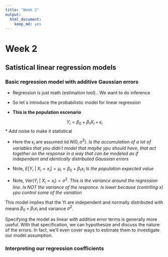 ```yaml
---
title: "Week 2"
output: 
  html_document: 
    keep_md: yes
---
```


**Week 2** 
==============

## **Satistical linear regression models**


### **Basic regression model with additive Gaussian errors**

* Regression is just math (estimation tool).. We want to do inference 

* So let´s introduce the probabilistic model for linear regression

* **This is the population escenario**


$$
Y_i = \beta_0 + \beta_1 X_i + \epsilon_{i}
$$
* Add noise to make it statistical 

* Here the $\epsilon_{i}$ are assumed iid $N(0, \sigma^2)$. 
*Is the accumulation of a lot of variables that you didn´t model that maybe ypu should have, that act together on the response in a way that can be modeled as if independent and identically distributed Gaussian errors*



* Note, $E[Y_i ~|~ X_i = x_i] = \mu_i = \beta_0 + \beta_1 x_i$
*Is the population expected value*

* Note, $Var(Y_i ~|~ X_i = x_i) = \sigma^2$.
*This is the variance around the regression line. Is NOT the variance of the responce. Is lower because (contrlling x) ypu control some of the variation*


This model implies that the Yi are independent and normally distributed with means $\beta_0 + \beta_1 x_i$ and variance $\sigma^2$.

Specifying the model as linear with additive error terms is generally more useful. With that specification, we can hypothesize and discuss the nature of the errors. In fact, we’ll even cover ways to estimate them to investigate our model assumption.

### **Interpreting our regression coefficients**








